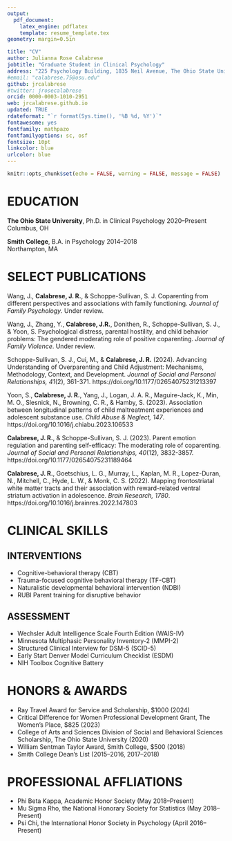 ```yaml
---
output: 
  pdf_document:
    latex_engine: pdflatex
    template: resume_template.tex
geometry: margin=0.5in

title: "CV"
author: Julianna Rose Calabrese
jobtitle: "Graduate Student in Clinical Psychology"
address: "225 Psychology Building, 1835 Neil Avenue, The Ohio State University, Columbus, OH 43210"
#email: "calabrese.75@osu.edu"
github: jrcalabrese
#twitter: jrosecalabrese
orcid: 0000-0003-1010-2951
web: jrcalabrese.github.io
updated: TRUE
rdateformat: "`r format(Sys.time(), '%B %d, %Y')`"
fontawesome: yes
fontfamily: mathpazo
fontfamilyoptions: sc, osf
fontsize: 10pt
linkcolor: blue
urlcolor: blue
---
```


```r
knitr::opts_chunk$set(echo = FALSE, warning = FALSE, message = FALSE)
```

# EDUCATION

**The Ohio State University**, Ph.D. in Clinical Psychology \hfill 2020–Present  
Columbus, OH

**Smith College**, B.A. in Psychology \hfill 2014–2018  
Northampton, MA

# SELECT PUBLICATIONS

Wang, J., **Calabrese, J. R.**, & Schoppe-Sullivan, S. J. Coparenting from different perspectives and associations with family functioning. *Journal of Family Psychology*. Under review.

Wang, J., Zhang, Y., **Calabrese, J.R.**, Donithen, R., Schoppe-Sullivan, S. J., & Yoon, S. Psychological distress, parental hostility, and child behavior problems: The gendered moderating role of positive coparenting. *Journal of Family Violence*. Under review. 

Schoppe-Sullivan, S. J., Cui, M., & **Calabrese, J. R.** (2024). Advancing Understanding of Overparenting and Child Adjustment: Mechanisms, Methodology, Context, and Development. *Journal of Social and Personal Relationships, 41*(2), 361-371. https://doi.org/10.1177/02654075231213397

Yoon, S., **Calabrese, J. R.**, Yang, J., Logan, J. A. R., Maguire-Jack, K., Min, M. O., Slesnick, N., Browning, C. R., & Hamby, S. (2023). Association between longitudinal patterns of child maltreatment experiences and adolescent substance use. *Child Abuse & Neglect, 147*. https://doi.org/10.1016/j.chiabu.2023.106533 

**Calabrese, J. R.**, & Schoppe-Sullivan, S. J. (2023). Parent emotion regulation and parenting self-efficacy: The moderating role of coparenting. *Journal of Social and Personal Relationships, 40*(12), 3832-3857. https://doi.org/10.1177/02654075231189464

**Calabrese, J. R.**, Goetschius, L. G., Murray, L., Kaplan, M. R., Lopez-Duran, N., Mitchell, C., Hyde, L. W., & Monk, C. S. (2022). Mapping frontostriatal white matter tracts and their association with reward-related ventral striatum activation in adolescence. *Brain Research, 1780*. https://doi.org/10.1016/j.brainres.2022.147803

# CLINICAL SKILLS 

## INTERVENTIONS

* Cognitive-behavioral therapy (CBT)
* Trauma-focused cognitive behavioral therapy (TF-CBT)
* Naturalistic developmental behavioral intervention (NDBI)
* RUBI Parent training for disruptive behavior

## ASSESSMENT

* Wechsler Adult Intelligence Scale Fourth Edition (WAIS-IV)
* Minnesota Multiphasic Personality Inventory-2 (MMPI-2)
* Structured Clinical Interview for DSM-5 (SCID-5)
* Early Start Denver Model Curriculum Checklist (ESDM)
* NIH Toolbox Cognitive Battery   

# HONORS & AWARDS

* Ray Travel Award for Service and Scholarship, $1000 (2024)
* Critical Difference for Women Professional Development Grant, The Women's Place, $825 (2023)
* College of Arts and Sciences Division of Social and Behavioral Sciences Scholarship, The Ohio State University (2020) 
* William Sentman Taylor Award, Smith College, $500 (2018)
* Smith College Dean’s List (2015–2016, 2017–2018)

# PROFESSIONAL AFFLIATIONS

* Phi Beta Kappa, Academic Honor Society (May 2018–Present)
* Mu Sigma Rho, the National Honorary Society for Statistics (May 2018–Present)
* Psi Chi, the International Honor Society in Psychology (April 2016–Present)